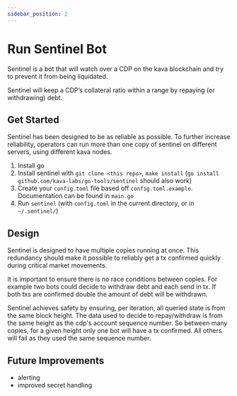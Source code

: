 ```yaml
---
sidebar_position: 2
---
```


# Run Sentinel Bot

Sentinel is a bot that will watch over a CDP on the kava blockchain and try to prevent it from being liquidated.

Sentinel will keep a CDP’s collateral ratio within a range by repaying (or withdrawing) debt.

## Get Started

Sentinel has been designed to be as reliable as possible. To further increase reliability, operators can run more than one copy of sentinel on different servers, using different kava nodes.

1. Install go
2. Install sentinel with `git clone <this repo>`, `make install`
   (`go install github.com/kava-labs/go-tools/sentinel` should also work)
3. Create your `config.toml` file based off `config.toml.example`. Documentation can be found in `main.go`
4. Run `sentinel` (with `config.toml` in the current directory, or in `~/.sentinel/`)

## Design

Sentinel is designed to have multiple copies running at once. This redundancy should make it possible to reliably get a tx confirmed quickly during critical market movements.

It is important to ensure there is no race conditions between copies. For example two bots could decide to withdraw debt and each send in tx. If both txs are confirmed double the amount of debt will be withdrawn.

Sentinel achieves safety by ensuring, per iteration, all queried state is from the same block height. The data used to decide to repay/withdraw is from the same height as the cdp's account sequence number. So between many copies, for a given height only one bot will have a tx confirmed. All others will fail as they used the same sequence number.

## Future Improvements

- alerting
- improved secret handling
